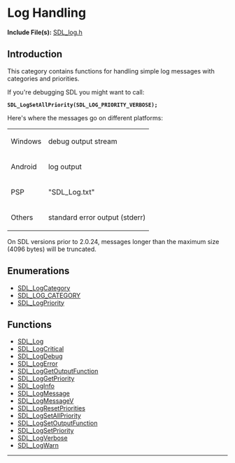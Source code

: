 = Log Handling =

'''Include File(s):'''  [https://github.com/libsdl-org/SDL/blob/SDL2/include/SDL_log.h SDL_log.h]


== Introduction ==

This category contains functions for handling simple log messages with categories and priorities.

If you're debugging SDL you might want to call:
 '''SDL_LogSetAllPriority(SDL_LOG_PRIORITY_VERBOSE);'''

Here's where the messages go on different platforms:
{|
|Windows
|debug output stream
|-
|Android
|log output
|-
|PSP
|"SDL_Log.txt"
|-
|Others
|standard error output (stderr)
|}

On SDL versions prior to 2.0.24, messages longer than the maximum size (4096 bytes) will be truncated. 


== Enumerations ==

* [[SDL_LOG_CATEGORY|SDL_LogCategory]]
* [[SDL_LOG_CATEGORY]]
* [[SDL_LogPriority]]
<!-- #Remove this line and the ## below to use this markup if it becomes relevant to this category -->
<!-- #== Structures == -->
<!-- #<<FullSearchCached(category:CategoryStruct CategoryLog -title:SGStructures)>> -->

== Functions ==

<!-- BEGIN CATEGORY LIST -->

* [[SDL_Log]]
* [[SDL_LogCritical]]
* [[SDL_LogDebug]]
* [[SDL_LogError]]
* [[SDL_LogGetOutputFunction]]
* [[SDL_LogGetPriority]]
* [[SDL_LogInfo]]
* [[SDL_LogMessage]]
* [[SDL_LogMessageV]]
* [[SDL_LogResetPriorities]]
* [[SDL_LogSetAllPriority]]
* [[SDL_LogSetOutputFunction]]
* [[SDL_LogSetPriority]]
* [[SDL_LogVerbose]]
* [[SDL_LogWarn]]

<!-- END CATEGORY LIST -->
----

